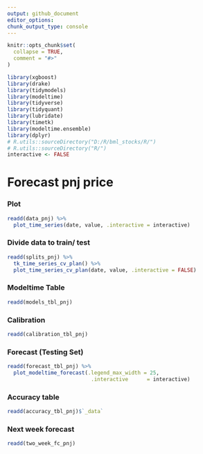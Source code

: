 ```yaml
---
output: github_document
editor_options: 
chunk_output_type: console
---
```

  
  
```r
knitr::opts_chunk$set(
  collapse = TRUE,
  comment = "#>"
)
```

```r
library(xgboost)
library(drake)
library(tidymodels)
library(modeltime)
library(tidyverse)
library(tidyquant)
library(lubridate)
library(timetk)
library(modeltime.ensemble)
library(dplyr)
# R.utils::sourceDirectory("D:/R/bml_stocks/R/")
# R.utils::sourceDirectory("R/")
interactive <- FALSE
```

# Forecast pnj price

### Plot
```r
readd(data_pnj) %>%
  plot_time_series(date, value, .interactive = interactive)
```

### Divide data to train/ test

```r
readd(splits_pnj) %>%
  tk_time_series_cv_plan() %>%
  plot_time_series_cv_plan(date, value, .interactive = FALSE)
```

### Modeltime Table

```r
readd(models_tbl_pnj)
```

### Calibration
```r
readd(calibration_tbl_pnj)
```


### Forecast (Testing Set)
```r

readd(forecast_tbl_pnj) %>% 
  plot_modeltime_forecast(.legend_max_width = 25, 
                           .interactive      = interactive)
```

### Accuracy table
```r
readd(accuracy_tbl_pnj)$`_data`

```
### Next week forecast
```r
readd(two_week_fc_pnj)
```

